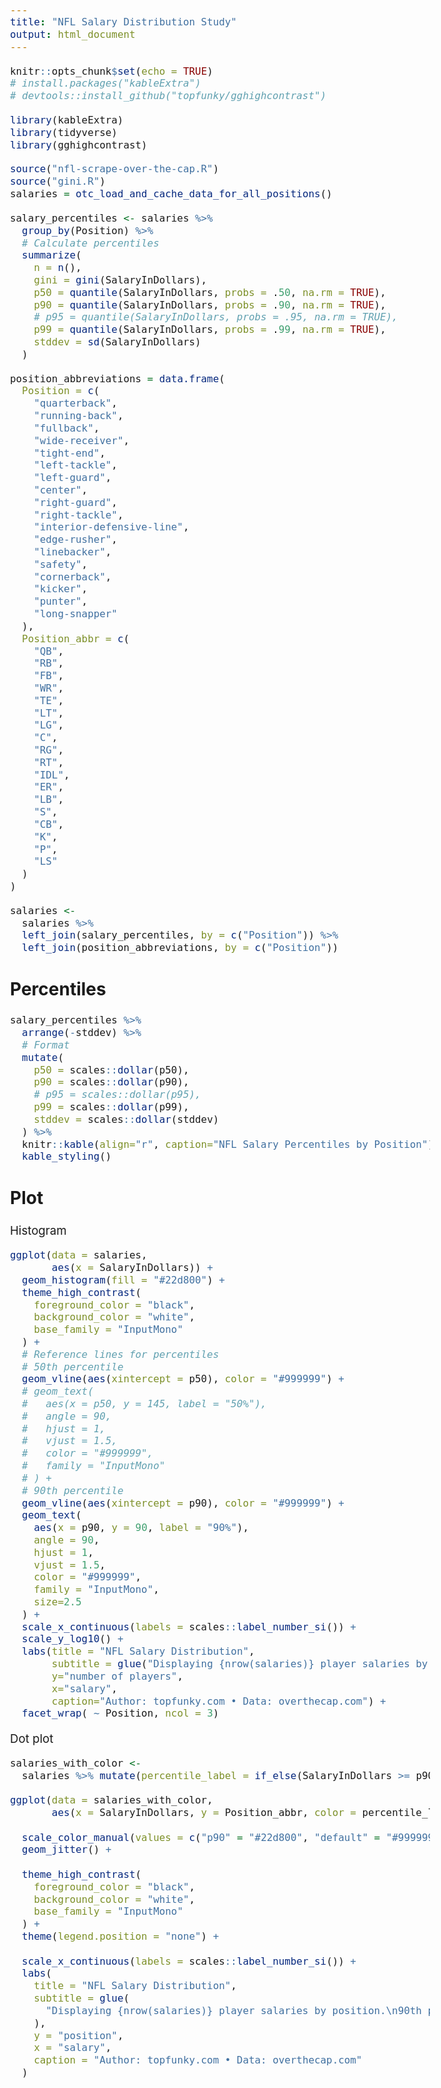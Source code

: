 ```yaml
---
title: "NFL Salary Distribution Study"
output: html_document
---
```


<style type="text/css">
body {
  font-size: 14pt;
  font-family: -apple-system, BlinkMacSystemFont, sans-serif;
}
table > tbody > tr > td {
  font-family: "InputMono-Regular", monospace;
  font-size: 12pt;
}
table > tbody > tr > td:first-of-type {
  font-family: inherit;
  font-size: inherit;
}
td:last-of-type {
  background-color: #eeeeee;
}
</style>


```r
knitr::opts_chunk$set(echo = TRUE)
# install.packages("kableExtra")
# devtools::install_github("topfunky/gghighcontrast")

library(kableExtra)
library(tidyverse)
library(gghighcontrast)

source("nfl-scrape-over-the-cap.R")
source("gini.R")
salaries = otc_load_and_cache_data_for_all_positions()

salary_percentiles <- salaries %>%
  group_by(Position) %>%
  # Calculate percentiles
  summarize(
    n = n(),
    gini = gini(SalaryInDollars),
    p50 = quantile(SalaryInDollars, probs = .50, na.rm = TRUE),
    p90 = quantile(SalaryInDollars, probs = .90, na.rm = TRUE),
    # p95 = quantile(SalaryInDollars, probs = .95, na.rm = TRUE),
    p99 = quantile(SalaryInDollars, probs = .99, na.rm = TRUE),
    stddev = sd(SalaryInDollars)
  )

position_abbreviations = data.frame(
  Position = c(
    "quarterback",
    "running-back",
    "fullback",
    "wide-receiver",
    "tight-end",
    "left-tackle",
    "left-guard",
    "center",
    "right-guard",
    "right-tackle",
    "interior-defensive-line",
    "edge-rusher",
    "linebacker",
    "safety",
    "cornerback",
    "kicker",
    "punter",
    "long-snapper"
  ),
  Position_abbr = c(
    "QB",
    "RB",
    "FB",
    "WR",
    "TE",
    "LT",
    "LG",
    "C",
    "RG",
    "RT",
    "IDL",
    "ER",
    "LB",
    "S",
    "CB",
    "K",
    "P",
    "LS"
  )
)

salaries <-
  salaries %>%
  left_join(salary_percentiles, by = c("Position")) %>%
  left_join(position_abbreviations, by = c("Position"))

```

## Percentiles

```r

salary_percentiles %>%
  arrange(-stddev) %>%
  # Format
  mutate(
    p50 = scales::dollar(p50),
    p90 = scales::dollar(p90),
    # p95 = scales::dollar(p95),
    p99 = scales::dollar(p99),
    stddev = scales::dollar(stddev)
  ) %>%
  knitr::kable(align="r", caption="NFL Salary Percentiles by Position") %>%
  kable_styling()

```

## Plot

Histogram

```r

ggplot(data = salaries,
       aes(x = SalaryInDollars)) +
  geom_histogram(fill = "#22d800") +
  theme_high_contrast(
    foreground_color = "black",
    background_color = "white",
    base_family = "InputMono"
  ) +
  # Reference lines for percentiles
  # 50th percentile
  geom_vline(aes(xintercept = p50), color = "#999999") +
  # geom_text(
  #   aes(x = p50, y = 145, label = "50%"),
  #   angle = 90,
  #   hjust = 1,
  #   vjust = 1.5,
  #   color = "#999999",
  #   family = "InputMono"
  # ) +
  # 90th percentile
  geom_vline(aes(xintercept = p90), color = "#999999") +
  geom_text(
    aes(x = p90, y = 90, label = "90%"),
    angle = 90,
    hjust = 1,
    vjust = 1.5,
    color = "#999999",
    family = "InputMono",
    size=2.5
  ) +
  scale_x_continuous(labels = scales::label_number_si()) +
  scale_y_log10() +
  labs(title = "NFL Salary Distribution",
       subtitle = glue("Displaying {nrow(salaries)} player salaries by position. Reference lines at 50th\nand 90th percentiles."),
       y="number of players",
       x="salary",
       caption="Author: topfunky.com • Data: overthecap.com") +
  facet_wrap( ~ Position, ncol = 3)

```

Dot plot

```r

salaries_with_color <-
  salaries %>% mutate(percentile_label = if_else(SalaryInDollars >= p90, "p90", "default"))

ggplot(data = salaries_with_color,
       aes(x = SalaryInDollars, y = Position_abbr, color = percentile_label)) +
  
  scale_color_manual(values = c("p90" = "#22d800", "default" = "#999999")) +
  geom_jitter() +
  
  theme_high_contrast(
    foreground_color = "black",
    background_color = "white",
    base_family = "InputMono"
  ) +
  theme(legend.position = "none") +
  
  scale_x_continuous(labels = scales::label_number_si()) +
  labs(
    title = "NFL Salary Distribution",
    subtitle = glue(
      "Displaying {nrow(salaries)} player salaries by position.\n90th percentile in green."
    ),
    y = "position",
    x = "salary",
    caption = "Author: topfunky.com • Data: overthecap.com"
  )

```

